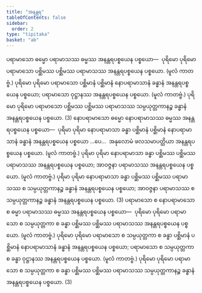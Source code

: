 ```yaml
---
title: "အနန္တရ"
tableOfContents: false
sidebar:
  order: 2
type: "tipitaka"
basket: "ab"
---
```



<DynamicBreadcrumb />

<Division number="23">

<Paragraph number="2169">
ပရာမာသော ဓမ္မော ပရာမာသဿ ဓမ္မဿ အနန္တရပစ္စယေန ပစ္စယော—  ပုရိမော ပုရိမော ပရာမာသော ပစ္ဆိမဿ ပစ္ဆိမဿ ပရာမာသဿ အနန္တရပစ္စယေန ပစ္စယော. (မူလံ ကာတဗ္ဗံ.) ပုရိမော ပုရိမော ပရာမာသော ပစ္ဆိမာနံ ပစ္ဆိမာနံ နောပရာမာသာနံ ခန္ဓာနံ အနန္တရပစ္စယေန ပစ္စယော; ပရာမာသော ဝုဋ္ဌာနဿ အနန္တရပစ္စယေန ပစ္စယော. (မူလံ ကာတဗ္ဗံ.) ပုရိမော ပုရိမော ပရာမာသော ပစ္ဆိမဿ ပစ္ဆိမဿ ပရာမာသဿ သမ္ပယုတ္တကာနဉ္စ ခန္ဓာနံ အနန္တရပစ္စယေန ပစ္စယော. (3)
</Paragraph>

</Division>
<Division number="24">

<Paragraph number="2170">
နောပရာမာသော ဓမ္မော နောပရာမာသဿ ဓမ္မဿ အနန္တရပစ္စယေန ပစ္စယော—  ပုရိမာ ပုရိမာ နောပရာမာသာ ခန္ဓာ ပစ္ဆိမာနံ ပစ္ဆိမာနံ နောပရာမာသာနံ ခန္ဓာနံ အနန္တရပစ္စယေန ပစ္စယော …ပေ…  အနုလောမံ ဖလသမာပတ္တိယာ အနန္တရပစ္စယေန ပစ္စယော. (မူလံ ကာတဗ္ဗံ.) ပုရိမာ ပုရိမာ နောပရာမာသာ ခန္ဓာ ပစ္ဆိမဿ ပစ္ဆိမဿ ပရာမာသဿ အနန္တရပစ္စယေန ပစ္စယော; အာဝဇ္ဇနာ ပရာမာသဿ အနန္တရပစ္စယေန ပစ္စယော. (မူလံ ကာတဗ္ဗံ.) ပုရိမာ ပုရိမာ နောပရာမာသာ ခန္ဓာ ပစ္ဆိမဿ ပစ္ဆိမဿ ပရာမာသဿ စ သမ္ပယုတ္တကာနဉ္စ ခန္ဓာနံ အနန္တရပစ္စယေန ပစ္စယော; အာဝဇ္ဇနာ ပရာမာသဿ စ သမ္ပယုတ္တကာနဉ္စ ခန္ဓာနံ အနန္တရပစ္စယေန ပစ္စယော. (3)
</Paragraph>

</Division>
<Division number="25">

<Paragraph number="2171">
ပရာမာသော စ နောပရာမာသော စ ဓမ္မာ ပရာမာသဿ ဓမ္မဿ အနန္တရပစ္စယေန ပစ္စယော—  ပုရိမော ပုရိမော ပရာမာသော စ သမ္ပယုတ္တကာ စ ခန္ဓာ ပစ္ဆိမဿ ပစ္ဆိမဿ ပရာမာသဿ အနန္တရပစ္စယေန ပစ္စယော. (မူလံ ကာတဗ္ဗံ.) ပုရိမော ပုရိမော ပရာမာသော စ သမ္ပယုတ္တကာ စ ခန္ဓာ ပစ္ဆိမာနံ ပစ္ဆိမာနံ နောပရာမာသာနံ ခန္ဓာနံ အနန္တရပစ္စယေန ပစ္စယော; ပရာမာသော စ သမ္ပယုတ္တကာ စ ခန္ဓာ ဝုဋ္ဌာနဿ အနန္တရပစ္စယေန ပစ္စယော. (မူလံ ကာတဗ္ဗံ.) ပုရိမော ပုရိမော ပရာမာသော စ သမ္ပယုတ္တကာ စ ခန္ဓာ ပစ္ဆိမဿ ပစ္ဆိမဿ ပရာမာသဿ သမ္ပယုတ္တကာနဉ္စ ခန္ဓာနံ အနန္တရပစ္စယေန ပစ္စယော. (3)
</Paragraph>
</Division>